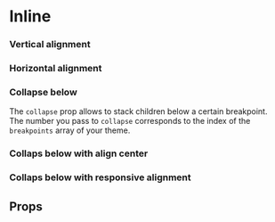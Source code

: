 
<Meta title="Components/Inline" component={Inline} />

# Inline

<Canvas withSource="open">
  <Story name="Base">
    <Inline space="4">
      <Placeholder width={20} height={48} />
      <Placeholder width={80} height={48} />
      <Placeholder width={40} height={48} />
      <Placeholder width={150} height={48} />
      <Placeholder width={120} height={48} />
      <Placeholder width={60} height={48} />
      <Placeholder width={40} height={48} />
      <Placeholder width={180} height={48} />
      <Placeholder width={100} height={48} />
      <Placeholder width={60} height={48} />
      <Placeholder width={120} height={48} />
      <Placeholder width={40} height={48} />
    </Inline>
  </Story>
</Canvas>

### Vertical alignment

<Canvas>
  <Story name="Vertical alignment">
    <Stack space="6" align="center">
      <Inline space="2" alignY="top">
        <Placeholder width={60} height={20} />
        <Placeholder width={60} height={60} label="top" />
        <Placeholder width={60} height={20} />
      </Inline>
      <Inline space="2" alignY="center">
        <Placeholder width={60} height={20} />
        <Placeholder width={60} height={60} label="center" />
        <Placeholder width={60} height={20} />
      </Inline>
      <Inline space="2" alignY="bottom">
        <Placeholder width={60} height={20} />
        <Placeholder width={60} height={60} label="bottom" />
        <Placeholder width={60} height={20} />
      </Inline>
    </Stack>
  </Story>
</Canvas>

### Horizontal alignment

<Canvas>
  <Story name="Horizontal alignment">
    <Stack space="6">
      <Inline space="2" alignX="left">
        <Placeholder width={60} height={60} label="left" />
        <Placeholder width={60} height={60} />
        <Placeholder width={60} height={60} />
      </Inline>
      <Inline space="2" alignX="center">
        <Placeholder width={60} height={60} />
        <Placeholder width={60} height={60} label="center" />
        <Placeholder width={60} height={60} />
      </Inline>
      <Inline space="2" alignX="right">
        <Placeholder width={60} height={60} />
        <Placeholder width={60} height={60} />
        <Placeholder width={60} height={60} label="right" />
      </Inline>
    </Stack>
  </Story>
</Canvas>

### Collapse below

The `collapse` prop allows to stack children below a certain breakpoint.<br />
The number you pass to `collapse` corresponds to the index of the `breakpoints`
array of your theme.

<Canvas>
  <Story name="Collapse below">
    <Inline collapse="bp2" space="2">
      <Placeholder width={60} height={60} />
      <Placeholder width={60} height={60} />
      <Placeholder width={60} height={60} />
    </Inline>
  </Story>
</Canvas>

### Collaps below with align center

<Canvas>
  <Story name="Collapse below with align center">
    <Inline collapse="bp2" space="2" alignX="center">
      <Placeholder width={60} height={60} />
      <Placeholder width={60} height={60} />
      <Placeholder width={60} height={60} />
    </Inline>
  </Story>
</Canvas>

### Collaps below with responsive alignment

<Canvas>
  <Story name="Collapse below with responsive align">
    <Inline
      collapse="bp2"
      space="2"
      alignX={{
        '@initial': 'center',
        '@bp2': 'right',
      }}
    >
      <Placeholder width={60} height={60} />
      <Placeholder width={60} height={60} />
      <Placeholder width={60} height={60} />
    </Inline>
  </Story>
</Canvas>

## Props

<ArgsTable of={Inline} />

